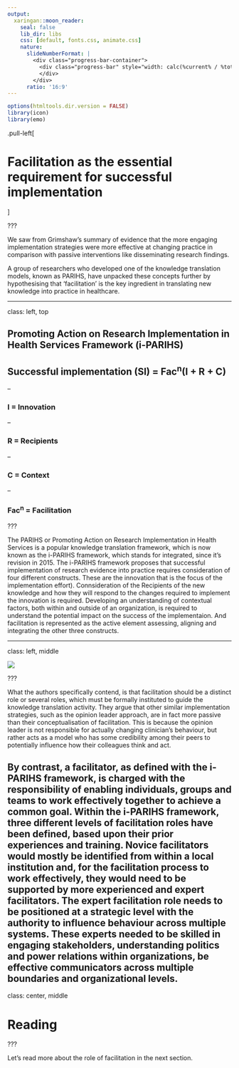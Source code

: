 ```yaml
---
output:
  xaringan::moon_reader:
    seal: false
    lib_dir: libs
    css: [default, fonts.css, animate.css]
    nature:
      slideNumberFormat: |
        <div class="progress-bar-container">
          <div class="progress-bar" style="width: calc(%current% / %total% * 100%);">
          </div>
        </div>
      ratio: '16:9'
---
```


```r
options(htmltools.dir.version = FALSE)
library(icon)
library(emo)
```

.pull-left[

# Facilitation as the essential requirement for successful implementation

]

???

We saw from Grimshaw's summary of evidence that the more engaging implementation strategies were more effective at changing practice in comparison with passive interventions like disseminating research findings.

A group of researchers who developed one of the knowledge translation models, known as PARIHS, have unpacked these concepts further by hypothesising that 'facilitation' is the key ingredient in translating new knowledge into practice in healthcare. 

---

class:  left, top 

## Promoting Action on Research Implementation in Health Services Framework (i-PARIHS)
  

## Successful implementation (SI) = Fac<sup>n</sup>(I + R + C)

--

### I = Innovation

--

### R = Recipients

--

### C = Context

--

### <strong>Fac<sup>n</sup> = Facilitation</strong>

???

The PARIHS or Promoting Action on Research Implementation in Health Services is a popular knowledge translation framework, which is now known as the i-PARIHS framework, which stands for integrated, since it's revision in 2015. The i-PARIHS framework proposes that successful implementation of research evidence into practice requires consideration of four different constructs. These are the innovation that is the focus of the implementation effort). Connsideration of the Recipients of the new knowledge and how they will respond to the changes required to implement the innovation is required. Developing an understanding of contextual factors, both within and outside of an organization, is required to understand the potential impact on the success of the implementaion. And facilitation is represented as the active element assessing, aligning and integrating the other three constructs. 

---

class:  left, middle 

<img src="facilitation.gif">


???

What the authors specifically contend, is that facilitation should be a distinct role or several roles, which must be formally instituted to guide the knowledge translation activity. They argue that other similar implementation strategies, such as the opinion leader approach, are in fact more passive than their conceptualisation of facilitation. This is because the opinion leader is not responsible for actually changing clinician's behaviour, but rather acts as a model who has some credibility among their peers to potentially influence how their colleagues think and act. 

By contrast, a facilitator, as defined with the i-PARIHS framework, is charged with the responsibility of enabling individuals, groups and teams to work effectively together to achieve a common goal. Within the i-PARIHS framework, three different levels of facilitation roles have been defined, based upon their prior experiences and training. Novice facilitators would mostly be identified from within a local institution and, for the facilitation process to work effectively, they would need to be supported by more experienced and expert facilitators. The expert facilitation role needs to be positioned at a strategic level with the authority to influence behaviour across multiple systems. These experts needed to be skilled in engaging stakeholders, understanding politics and power relations within organizations, be effective communicators across multiple boundaries and organizational levels. 
---

class:  center, middle 

# Reading

???

Let's read more about the role of facilitation in the next section. 

